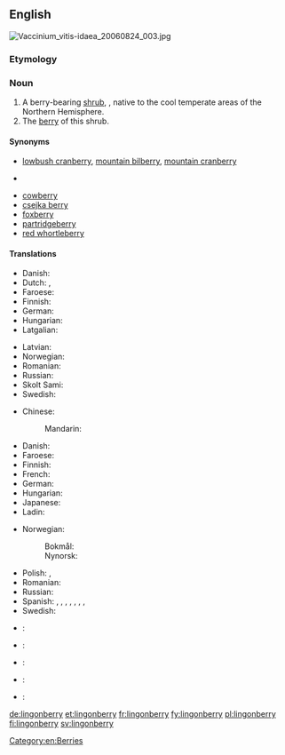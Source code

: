 ==English==
[[File:Vaccinium_vitis-idaea_20060824_003.jpg|thumb|right]]
{{wikipedia|vaccinium vitis-idaea}}
{{wikispecies|Vaccinium vitis-idaea}}

===Etymology===
{{compound|lingon|berry}}

{{etystub|lingon???}}

===Noun===
{{en-noun|lingonberries}}

# A berry-bearing [[shrub]], {{taxlink|Vaccinium vitis-idaea|species}}, native to the cool temperate areas of the Northern Hemisphere.
# The [[berry]] of this shrub.

====Synonyms====
* {{sense|shrub}} [[lowbush cranberry]], [[mountain bilberry]], [[mountain cranberry]]
* {{sense|berry}}
{{checksyns}}
* [[cowberry]]
* [[csejka berry]]
* [[foxberry]]
* [[partridgeberry]]
* [[red whortleberry]]

====Translations====
{{trans-top|shrub}}
* Danish: {{t-|da|tyttebær|c}}
* Dutch: {{t-|nl|rode bosbes|f}}, {{t+|nl|vossenbes|f}}
* Faroese: {{t-|fo|vínbláber|n}}
* Finnish: {{t+|fi|puolukka}}
* German: {{t+|de|Preiselbeere|f}}
* Hungarian: {{t-|hu|vörös áfonya}}
* Latgalian: {{tø|ltg|bryukline|f}}
{{trans-mid}}
* Latvian: {{t+|lv|brūklene|f}}
* Norwegian: {{t-|no|tyttebærlyng|m}}
* Romanian: {{t-|ro|merișor|m}}
* Russian: {{t+|ru|брусника|f|tr=brusníka}}
* Skolt Sami: {{tø|sms|joŋŋ}}
* Swedish: {{t+|sv|lingon|n}}
{{trans-bottom}}

{{trans-top|berry}}
* Chinese:
*: Mandarin: {{t|cmn|越橘|tr=yuèjú|sc=Hani}}
* Danish: {{t-|da|tyttebær|n}}
* Faroese: {{t-|fo|vínbláber|n}}
* Finnish: {{t+|fi|puolukka}}
* French: {{t+|fr|airelle rouge|m}}
* German: {{t+|de|Preiselbeere|f}}
* Hungarian: {{t-|hu|vörös áfonya}}
* Japanese: {{t-|ja|コケモモ|tr=kokemomo|sc=Jpan}}
* Ladin: {{tø|lld|granëta|f}}
{{trans-mid}}
* Norwegian:
*: Bokmål: {{t+|no|tyttebær|n}}
*: Nynorsk: {{t+|nn|tytebær|n}}
* Polish: {{t|pl|borówka brusznica|f}}, {{t|pl|borówka czerwona|f}}
* Romanian: {{t-|ro|merișor|n}}
* Russian: {{t+|ru|брусника|f|tr=brusníka}}
* Spanish: {{t-|es|lingonberry|f}}, {{t-|es|cowberry|f}}, {{t-|es|lingonberi|f}}, {{t-|es|cauberi|f}}, {{t-|es|arándano silvestre|m}}, {{t-|es|arándano ártico|m}}, {{t-|es|foxberry|f}}, {{t-|es|foxberi|f}}
* Swedish: {{t+|sv|lingon|n}}
{{trans-bottom}}

{{checktrans-top}}
* {{ttbc|sq}}: {{t|sq|belush|m}}
* {{ttbc|sh}}: {{t|sh|brusnica|f}}
* {{ttbc|la}}: {{t|la|vaccinium|n}}
{{trans-mid}}
* {{ttbc|se}}: {{tø|se|jokŋa}}
* {{ttbc|sh}}: {{t|sh|брусница|f}}
{{trans-bottom}}

[[Category:en:Berries]]

[[de:lingonberry]]
[[et:lingonberry]]
[[fr:lingonberry]]
[[fy:lingonberry]]
[[pl:lingonberry]]
[[fi:lingonberry]]
[[sv:lingonberry]]